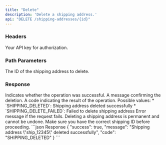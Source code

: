 ```yaml
---
title: "Delete"
description: 'Delete a shipping address.'
api: "DELETE /shipping-addresses/{id}"
---
```


### Headers

<ParamField header="authorization" type="string" required>
  Your API key for authorization.
</ParamField>

### Path Parameters

<ParamField path="id" type="string" required>
  The ID of the shipping address to delete.
</ParamField>

### Response

<ResponseField name="success" type="boolean">
  Indicates whether the operation was successful.
</ResponseField>

<ResponseField name="message" type="string">
  A message confirming the deletion.
</ResponseField>

<ResponseField name="code" type="string">
  A code indicating the result of the operation. Possible values:
  * `SHIPPING_DELETED`: Shipping address deleted successfully
  * `SHIPPING_DELETE_FAILED`: Failed to delete shipping address
</ResponseField>

<ResponseField name="error" type="string">
  Error message if the request fails.
</ResponseField>

<Note>
  Deleting a shipping address is permanent and cannot be undone. Make sure you have the correct shipping ID before proceeding.
</Note>

<ResponseExample>
  ```json Response
  {
    "success": true,
    "message": "Shipping address \"ship_12345\" deleted successfully",
    "code": "SHIPPING_DELETED"
  }
  ```
</ResponseExample>